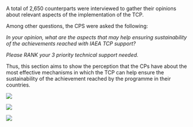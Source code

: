 A total of 2,650 counterparts were interviewed to gather their
opinions about relevant aspects of the implementation of the TCP.

Among other questions, the CPS were asked the following:

*In your opinion, what are the aspects that may help ensuring
sustainability of the achievements reached with IAEA TCP support?*

*Please RANK your 3 priority technical support needed.*

Thus, this section aims to show the perception that the CPs have about
the most effective mechanisms in which the TCP can help ensure the
sustainability of the achievement reached by the programme in their
countries.


![](C:/repositaries/1.work/IAEA3/analysis/plots/2.future/cp/global_future.png)

![](C:/repositaries/1.work/IAEA3/analysis/plots/2.future/cp/themes_future.png)

![](C:/repositaries/1.work/IAEA3/analysis/plots/2.future/cp/regions_future.png)
